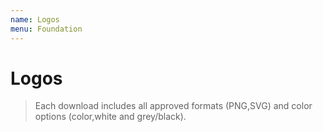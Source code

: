 ```yaml
---
name: Logos
menu: Foundation
---
```











# Logos

> Each download includes all approved formats (PNG,SVG) and color options (color,white and grey/black).

<div className="row d-flex">
  <div className="col-4 flex-grow-3 mb-4">
    <LogoBox
      light={MayaDataDark}
      dark={MayaDataLight}
      name="MayaData"
      download="https://github.com/mayadata-io/de-code/tree/master/public-resources/logos/mayadata.zip"
    />
    <div className="m-4" />
  </div>
  <div className="col-4 flex-grow-4 mb-4">
    <LogoBox
      light={OpenEBSEnterprisePlatformDark}
      dark={OpenEBSEnterprisePlatformLight}
      name="OpenEBS Enterprise Platform"
      download="https://github.com/mayadata-io/de-code/tree/master/public-resources/logos/openebs-enterprise-platform.zip"
    />
    <div className="m-4" />
  </div>
  <div className="col-4 flex-grow-3 mb-4">
    <LogoBox
      light={DirectorOnlineDark}
      dark={DirectorOnlineLight}
      name="Director Online"
      download="https://github.com/mayadata-io/de-code/tree/master/public-resources/logos/director-online.zip"
    />
    <div className="m-4" />
  </div>
  <div className="col-4 flex-grow-3 mb-4">
    <LogoBox
      light={DirectorOnPremDark}
      dark={DirectorOnPremLight}
      name="Director OnPrem"
      download="https://github.com/mayadata-io/de-code/tree/master/public-resources/logos/director-onprem.zip"
    />
    <div className="m-4" />
  </div>
  <div className="col-4 flex-grow-3 mb-4">
    <LogoBox
      light={OpenEBSDirectorDark}
      dark={OpenEBSDirectorLight}
      name="OpenEBS Director"
      download="https://github.com/mayadata-io/de-code/tree/master/public-resources/logos/openebs.zip"
    />
    <div className="m-4" />
  </div>
  <div className="col-4 flex-grow-3 mb-4">
    <LogoBox
      light={OpenEBSCASDark}
      dark={OpenEBSCASLight}
      name="OpenEBS CAS"
      download="https://github.com/mayadata-io/de-code/tree/master/public-resources/logos/openebs-cas.zip"
    />
    <div className="m-4" />
  </div>
  <div className="col-4 flex-grow-3 mb-4">
    <LogoBox
      light={OpenEBSDark}
      dark={OpenEBSLight}
      name="OpenEBS"
      download="https://github.com/mayadata-io/de-code/tree/master/public-resources/logos/openebs.zip"
    />
    <div className="m-4" />
  </div>
  <div className="col-4 flex-grow-3 mb-4">
    <LogoBox
      light={LitumsDark}
      dark={LitumsLight}
      name="Litmus"
      download="https://github.com/mayadata-io/de-code/tree/master/public-resources/logos/litmus.zip"
    />
    <div className="m-4" />
  </div>
</div>
